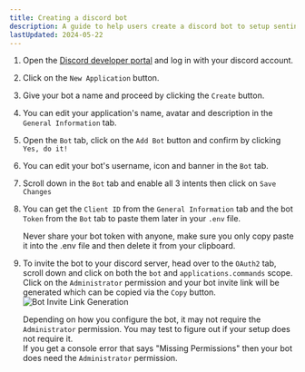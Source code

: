 ```yaml
---
title: Creating a discord bot
description: A guide to help users create a discord bot to setup sentinel tickets.
lastUpdated: 2024-05-22
---
```



<Steps>

1. Open the <a href="https://discord.com/developers/applications" target="_blank">Discord developer portal</a> and log in with your discord account.

2. Click on the `New Application` button.

3. Give your bot a name and proceed by clicking the `Create` button.

4. You can edit your application's name, avatar and description in the `General Information` tab.

5. Open the `Bot` tab, click on the `Add Bot` button and confirm by clicking `Yes, do it!`

6. You can edit your bot's username, icon and banner in the `Bot` tab.

7. Scroll down in the `Bot` tab and enable all 3 intents then click on `Save Changes`

   <LinkCard
     title="Enabling Intents"
     description="A quick guide to help you enable the intents."
     href="/faq/common-errors/#disallowed-intents"
   />

8. You can get the `Client ID` from the `General Information` tab and the bot `Token` from the `Bot` tab to paste them later in your `.env` file.

   <Aside type="danger" title="Warning">

   Never share your bot token with anyone, make sure you only copy paste it into the .env file and then delete it from your clipboard.

   </Aside>

9. To invite the bot to your discord server, head over to the `OAuth2` tab, scroll down and click on both the `bot` and `applications.commands` scope.  
Click on the `Administrator` permission and your bot invite link will be generated which can be copied via the `Copy` button.  
![Bot Invite Link Generation](https://imgur.com/zKFSlP3.png)

   <Aside type="tip">

   Depending on how you configure the bot, it may not require the `Administrator` permission. You may test to figure out if your setup does not require it.  
   If you get a console error that says "Missing Permissions" then your bot does need the `Administrator` permission.

   </Aside>

</Steps>